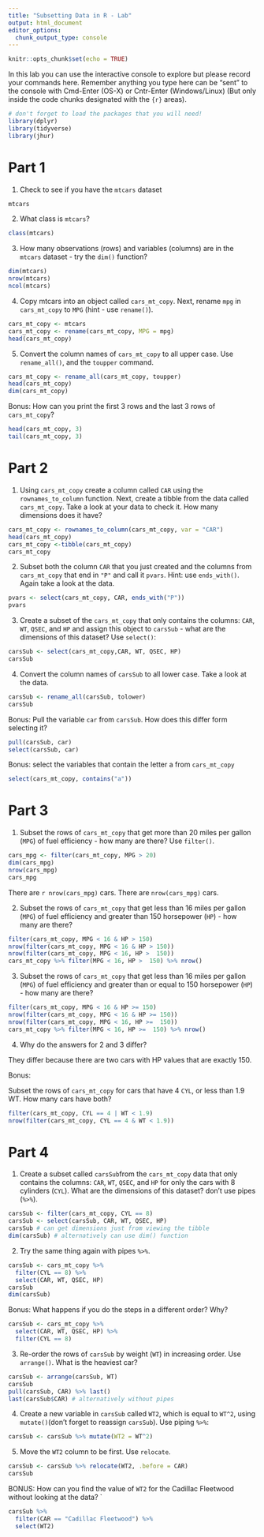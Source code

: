 ```yaml
---
title: "Subsetting Data in R - Lab"
output: html_document
editor_options: 
  chunk_output_type: console
---
```


```r
knitr::opts_chunk$set(echo = TRUE)
```

In this lab you can use the interactive console to explore but please record your commands here.  Remember anything you type here can be "sent" to the console with Cmd-Enter (OS-X) or Cntr-Enter (Windows/Linux) (But only inside the code chunks designated with the ```{r}``` areas).

```r
# don't forget to load the packages that you will need!
library(dplyr)
library(tidyverse)
library(jhur)
```

# Part 1

1. Check to see if you have the `mtcars` dataset 
```r
mtcars
```

2. What class is `mtcars`?
```r
class(mtcars)
```

3. How many observations (rows) and variables (columns) are in the `mtcars` dataset - try the `dim()` function?

```r
dim(mtcars)
nrow(mtcars)
ncol(mtcars)
```

4. Copy mtcars into an object called `cars_mt_copy`. Next, rename `mpg` in `cars_mt_copy` to `MPG` (hint - use `rename()`).

```r
cars_mt_copy <- mtcars
cars_mt_copy <- rename(cars_mt_copy, MPG = mpg)
head(cars_mt_copy)
```

5. Convert the column names of `cars_mt_copy` to all upper case. Use `rename_all()`, and the `toupper` command.

```r
cars_mt_copy <- rename_all(cars_mt_copy, toupper)
head(cars_mt_copy)
dim(cars_mt_copy)
```

Bonus: How can you print the first 3 rows and the last 3 rows of `cars_mt_copy`?

```r
head(cars_mt_copy, 3)
tail(cars_mt_copy, 3)
```

# Part 2

1. Using `cars_mt_copy`  create a column called `CAR` using the `rownames_to_column` function. Next, create a tibble from the data called `cars_mt_copy`.  Take a look at your data to check it. How many dimensions does it have?

```r
cars_mt_copy <- rownames_to_column(cars_mt_copy, var = "CAR")
head(cars_mt_copy)
cars_mt_copy <-tibble(cars_mt_copy)
cars_mt_copy
```

2. Subset both the column `CAR` that you just created and the columns from `cars_mt_copy` that end in `"P"` and call it `pvars`. Hint: use `ends_with()`. Again take a look at the data.

```r
pvars <- select(cars_mt_copy, CAR, ends_with("P"))
pvars
```

3. Create a subset of the `cars_mt_copy` that only contains the columns: `CAR`, `WT`, `QSEC`, and `HP` and assign this object to `carsSub` - what are the dimensions of this dataset? Use `select()`:

```r
carsSub <- select(cars_mt_copy,CAR, WT, QSEC, HP)
carsSub

```

4. Convert the column names of `carsSub` to all lower case. Take a look at the data.

```r
carsSub <- rename_all(carsSub, tolower)
carsSub

```

Bonus: Pull the variable `car` from `carsSub`. How does this differ form selecting it?

```r
pull(carsSub, car)
select(carsSub, car)
```

Bonus: select the variables that contain the letter a from `cars_mt_copy`

```r
select(cars_mt_copy, contains("a"))
```

# Part 3

1. Subset the rows of `cars_mt_copy` that get more than 20 miles per gallon (`MPG`) of fuel efficiency - how many are there? Use `filter()`.

```r
cars_mpg <- filter(cars_mt_copy, MPG > 20)
dim(cars_mpg)
nrow(cars_mpg)
cars_mpg
```

There are `r nrow(cars_mpg)` cars. 
There are `nrow(cars_mpg)` cars. 


2. Subset the rows of `cars_mt_copy` that get less than 16 miles per gallon (`MPG`) of fuel efficiency and greater than 150 horsepower (`HP`) - how many are there?

```r
filter(cars_mt_copy, MPG < 16 & HP > 150)
nrow(filter(cars_mt_copy, MPG < 16 & HP > 150))
nrow(filter(cars_mt_copy, MPG < 16, HP >  150))
cars_mt_copy %>% filter(MPG < 16, HP >  150) %>% nrow()
```


3. Subset the rows of `cars_mt_copy` that get less than 16 miles per gallon (`MPG`) of fuel efficiency and greater than or equal to 150 horsepower (`HP`) - how many are there?

```r
filter(cars_mt_copy, MPG < 16 & HP >= 150)
nrow(filter(cars_mt_copy, MPG < 16 & HP >= 150))
nrow(filter(cars_mt_copy, MPG < 16, HP >=  150))
cars_mt_copy %>% filter(MPG < 16, HP >=  150) %>% nrow()
```

4. Why do the answers for 2 and 3 differ?

They differ because there are two cars with HP values that are exactly 150.

Bonus:

Subset the rows of `cars_mt_copy` for cars that have 4 `CYL`,  or less than 1.9 WT.
How many cars have both?

```r
filter(cars_mt_copy, CYL == 4 | WT < 1.9)
nrow(filter(cars_mt_copy, CYL == 4 & WT < 1.9))
```


# Part 4

1. Create a subset called `carsSub`from the `cars_mt_copy` data that only contains the columns:
`CAR`,	`WT`, `QSEC`, and `HP` for only the cars with 8 cylinders (`CYL`).
	What are the dimensions of this dataset? don't use pipes (`%>%`).

```r
carsSub <- filter(cars_mt_copy, CYL == 8) 
carsSub <- select(carsSub, CAR, WT, QSEC, HP)
carsSub # can get dimensions just from viewing the tibble
dim(carsSub) # alternatively can use dim() function
```

2. Try the same thing again with pipes `%>%`.

```r
carsSub <- cars_mt_copy %>% 
  filter(CYL == 8) %>% 
  select(CAR, WT, QSEC, HP)
carsSub
dim(carsSub)
```

Bonus: What happens if you do the steps in a different order? Why?

```r
carsSub <- cars_mt_copy %>% 
  select(CAR, WT, QSEC, HP) %>%
  filter(CYL == 8)

```

3. Re-order the rows of `carsSub` by weight (`WT`) in increasing order. Use `arrange()`. What is the heaviest car?

```r
carsSub <- arrange(carsSub, WT)
carsSub
pull(carsSub, CAR) %>% last()
last(carsSub$CAR) # alternatively without pipes
```


4. Create a new variable in `carsSub` called `WT2`, which  is equal to `WT^2`, using `mutate()`(don't forget to reassign `carsSub`). Use piping `%>%`:

```r
carsSub <- carsSub %>% mutate(WT2 = WT^2)
```


5. Move the `WT2` column to be first. Use `relocate`.

```r

carsSub <- carsSub %>% relocate(WT2, .before = CAR)
carsSub
```

BONUS: How can you find the value of `WT2` for the Cadillac Fleetwood without looking at the data?
`
```r
carsSub %>% 
  filter(CAR == "Cadillac Fleetwood") %>%
  select(WT2)

```
